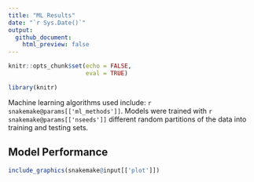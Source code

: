 ```yaml
---
title: "ML Results"
date: "`r Sys.Date()`"
output: 
  github_document:
    html_preview: false
---
```


```r
knitr::opts_chunk$set(echo = FALSE,
                      eval = TRUE)
```

```r
library(knitr)
```

Machine learning algorithms used include: `r snakemake@params[['ml_methods']]`.
Models were trained with `r snakemake@params[['nseeds']]` 
different random partitions of the data into training and testing sets.

## Model Performance

```r
include_graphics(snakemake@input[['plot']])
```

